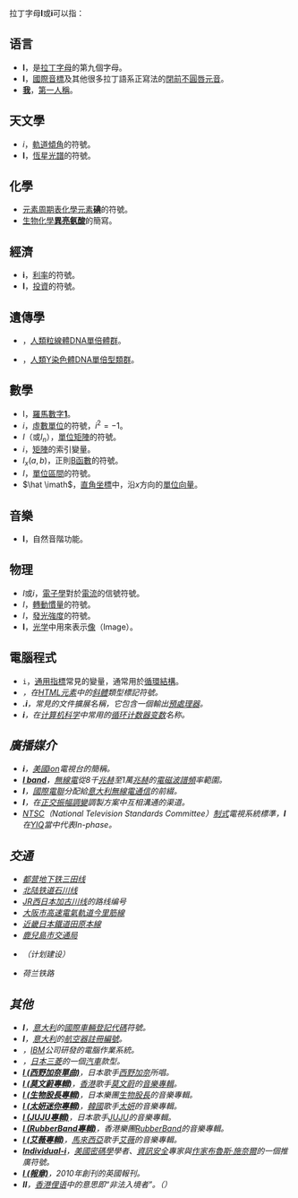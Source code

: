 {{noteTA|G1=LS|G2=Unit|G3=Chemistry|G4=Physics|G5=IT}}
{{wiktionary|I}}
{{TOCright}}
拉丁字母'''I'''或'''i'''可以指：

== 语言 ==
* '''I'''，是[[拉丁字母|拉丁字母]]的第九個字母。
* '''I'''，[[國際音標|國際音標]]及其他很多拉丁語系正寫法的[[閉前不圓唇元音|閉前不圓唇元音]]。
* '''[[我|我]]'''，[[第一人稱|第一人稱]]。

== 天文學 ==
* <math>i</math>，[[軌道傾角|軌道傾角]]的符號。
* '''I'''，[[恆星光譜|恆星光譜]]的符號。

== 化學 ==
* [[元素周期表|元素周期表]][[化學元素|化學元素]]'''[[碘|碘]]'''的符號。
* [[生物化學|生物化學]]'''[[異亮氨酸|異亮氨酸]]'''的簡寫。

== 經濟 ==
* '''i'''，[[利率|利率]]的符號。
* '''I'''，[[投資|投資]]的符號。

== 遺傳學 ==
* {{Link-en|Haplogroup I (mtDNA)|Haplogroup I (mtDNA)}}，[[人類粒線體DNA單倍體群|人類粒線體DNA單倍體群]]。
* {{Link-en|Haplogroup I (Y-DNA)|Haplogroup I (Y-DNA)}}，[[人類Y染色體DNA單倍型類群|人類Y染色體DNA單倍型類群]]。

== 數學 ==
* <math>\mathrm{I}</math>，[[羅馬數字|羅馬數字]]'''[[1|1]]'''。
* <math>i</math>，[[虛數單位|虛數單位]]的符號，<math>i^2 = -1</math>。
* <math>I</math>（或<math>I_n</math>），[[單位矩陣|單位矩陣]]的符號。
* <math>i</math>，[[矩陣|矩陣]]的索引變量。
* <math>I_x\left( a, b\right)</math>，正則[[Β函數|Β函數]]的符號。
* <math>I</math>，[[單位區間|單位區間]]的符號。
* <math>\hat \imath</math>，[[直角坐標|直角坐標]]中，沿<math>x</math>方向的[[單位向量|單位向量]]。

== 音樂 ==
* '''I'''，自然音階功能。

== 物理 ==
* <math>I</math>或<math>i</math>，[[電子學|電子學]]對於[[電流|電流]]的信號符號。
* <math>I</math>，[[轉動慣量|轉動慣量]]的符號。
* <math>I</math>，[[發光強度|發光強度]]的符號。
* '''I'''，[[光学|光学]]中用來表示[[像_(光学)|像]]（Image）。

== 電腦程式 ==
* <code>i</code>，[[通用指標|通用指標]]常見的變量，通常用於[[循環結構|循環結構]]。
* <code><i></code>，在[[HTML元素|HTML元素]]中的[[斜體|斜體]]類型標記符號。
* '''.i'''，常見的文件擴展名稱，它包含一個輸出[[預處理器|預處理器]]。
* '''i'''，在[[计算机科学|计算机科学]]中常用的[[循环计数器|循环计数器]][[变数|变数]]名称。

== 廣播媒介 ==
* '''i'''，[[美國|美國]]ion電視台的簡稱。
* '''[[I_band|I band]]'''，[[無線電|無線電]]從8千[[兆赫|兆赫]]至1萬[[兆赫|兆赫]]的[[電磁波|電磁波]][[譜頻|譜頻]]率範圍。
* '''I'''，[[國際電聯|國際電聯]]分配給[[意大利|意大利]][[無線電通信|無線電通信]]的前綴。
* '''I'''，在[[正交振幅調變|正交振幅調變]]調製方案中互相溝通的渠道。
* [[NTSC|NTSC]]（National Television Standards Committee）[[NTSC制式|制式]]電視系統標準，'''I'''在[[YIQ|YIQ]]當中代表In-phase。

== 交通 ==
{{线路名消歧义}}
* [[都营地下铁|都营地下铁]]{{rint|tokyo|i}}[[三田线|三田线]]
* [[北陆铁道|北陆铁道]][[石川线|石川线]]
* [[JR西日本|JR西日本]][[加古川线|加古川线]]的路线编号
* [[大阪市高速電氣軌道|大阪市高速電氣軌道]][[今里筋線|今里筋線]]
* [[近畿日本鐵道|近畿日本鐵道]][[田原本線|田原本線]]
* [[鹿兒島市交通局|鹿兒島市交通局]]{{lj|鹿兒島市電1系統|鹿児島市電1系統}}
* {{link-es|布宜诺斯艾利斯地铁I线|Línea I (subte de Buenos Aires)}}（计划建设）
* 荷兰铁路{{link-nl|布雷达－鹿特丹铁路|Spoorlijn Breda - Rotterdam}}

== 其他 ==
* '''I'''，[[意大利|意大利]]的[[國際車輛登記代碼列表|國際車輛登記代碼]]符號。
* '''I'''，[[意大利|意大利]]的[[航空器註冊編號|航空器註冊編號]]。
* '''{{Link-en|IBM i|IBM i}}'''，[[IBM|IBM]]公司研發的電腦作業系統。
* '''{{Link-en|Mitsubishi i|三菱 i}}'''，[[日本|日本]][[三菱|三菱]]的一個[[汽車|汽車]]款型。
* '''[[I_(西野加奈單曲)|I (西野加奈單曲)]]'''，日本歌手[[西野加奈|西野加奈]]所唱。
* '''[[I_(莫文蔚專輯)|I (莫文蔚專輯)]]'''，[[香港|香港]]歌手[[莫文蔚|莫文蔚]]的[[音樂專輯|音樂專輯]]。
* '''[[I_(生物股長專輯)|I (生物股長專輯)]]'''，日本樂團[[生物股長|生物股長]]的音樂專輯。
* '''[[I_(太妍迷你專輯)|I (太妍迷你專輯)]]'''，[[韓國|韓國]]歌手[[太妍|太妍]]的音樂專輯。
* '''[[I_(JUJU專輯)|I (JUJU專輯)]]'''，日本歌手[[JUJU|JUJU]]的音樂專輯。
* '''[[I_(RubberBand專輯)|I (RubberBand專輯)]]'''，香港樂團[[RubberBand|RubberBand]]的音樂專輯。
* '''[[I_(艾薇專輯)|I (艾薇專輯)]]'''，[[馬來西亞|馬來西亞]]歌手[[艾薇|艾薇]]的音樂專輯。
* '''[[布魯斯·施奈爾|Individual-i]]'''，[[美國|美國]][[密碼學|密碼學]]學者、[[資訊安全|資訊安全]]專家與[[作家|作家]][[布魯斯·施奈爾|布魯斯·施奈爾]]的一個推廣符號。
* '''[[I_(報章)|I (報章)]]'''，2010年創刊的英國報刊。
* '''II'''，[[香港|香港]][[俚语|俚语]]中的意思即“非法入境者”。（{{lang|en|'''I'''llegal '''I'''mmigrant}}）
{{letter disambig}}
{{DEFAULTSORT:I}}